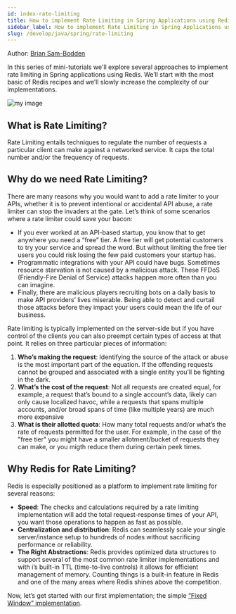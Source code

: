 ```yaml
---
id: index-rate-limiting
title: How to implement Rate Limiting in Spring Applications using Redis
sidebar_label: How to implement Rate Limiting in Spring Applications using Redis
slug: /develop/java/spring/rate-limiting
---
```



Author: [Brian Sam-Bodden](https://www.linkedin.com/in/sambodden/)


In this series of mini-tutorials we'll explore several approaches to implement rate limiting in Spring applications using Redis. We’ll start with the most basic of Redis recipes and we’ll slowly increase the complexity of our implementations.

![my image](ratelimiting_speed.png)


## What is Rate Limiting?

Rate Limiting entails techniques to regulate the number of requests a particular client can make against a networked service. It caps the total number and/or the frequency of requests.

## Why do we need Rate Limiting?

There are many reasons why you would want to add a rate limiter to your APIs, whether it is to prevent intentional or accidental API abuse, a rate limiter can stop the invaders at the gate. Let’s think of some scenarios where a rate limiter could save your bacon:

* If you ever worked at an API-based startup, you know that to get anywhere you need a “free” tier. A free tier will get potential customers to try your service and spread the word. But without limiting the free tier users you could risk losing the few paid customers your startup has.
* Programmatic integrations with your API could have bugs. Sometimes resource starvation is not caused by a malicious attack. These FFDoS (Friendly-Fire Denial of Service) attacks happen more often than you can imagine.
* Finally, there are malicious players recruiting bots on a daily basis to make API providers’ lives miserable. Being able to detect and curtail those attacks before they impact your users could mean the life of our business.

Rate limiting is typically implemented on the server-side but if you have control of the clients you can also preempt certain types of access at that point. It relies on three particular pieces of information:

1. **Who’s making the request**: Identifying the source of the attack or abuse is the most important part of the equation. If the offending requests cannot be grouped and associated with a single entity you’ll be fighting in the dark.
2. **What’s the cost of the request**: Not all requests are created equal, for example, a request that’s bound to a single account’s data, likely can only cause localized havoc, while a requests that spans multiple accounts, and/or broad spans of time (like multiple years) are much more expensive
3. **What is their allotted quota**: How many total requests and/or what’s the rate of requests permitted for the user. For example, in the case of the "free tier" you might have a smaller allotment/bucket of requests they can make, or you migth reduce them during certain peek times.

## Why Redis for Rate Limiting?

Redis is especially positioned as a platform to implement rate limiting for several reasons:

* **Speed**: The checks and calculations required by a rate limiting implementation will add the total request-response times of your API, you want those operations to happen as fast as possible.
* **Centralization and distribution**: Redis can seamlessly scale your single server/instance setup to hundreds of nodes without sacrificing performance or reliability.
* **The Right Abstractions**: Redis provides optimized data structures to support several of the most common rate limiter implementations and with i’s built-in TTL (time-to-live controls) it allows for efficient management of memory. Counting things is a built-in feature in Redis and one of the many areas where Redis shines above the competition.

Now, let’s get started with our first implementation; the simple [“Fixed Window” implementation](/develop/java/spring/rate-limiting/fixed-window).
